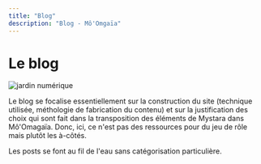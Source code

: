 ```yaml
---
title: "Blog"
description: "Blog - Mô'Omgaïa"
---
```



# Le blog


![jardin numérique](/articles_images/jardin.png#center)

Le blog se focalise essentiellement sur la construction du site (technique utilisée, méthologie de fabrication du contenu) et sur la justification des choix qui sont fait dans la transposition des éléments de Mystara dans Mô'Omagaïa. Donc, ici, ce n'est pas des ressources pour du jeu de rôle mais plutôt les à-côtés. 

Les posts se font au fil de l'eau sans catégorisation particulière.

<BlogHeader />
<Blog />